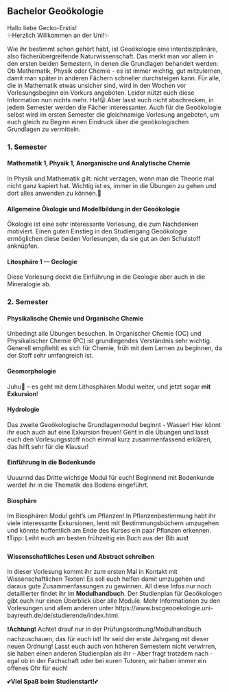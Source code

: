 ## Bachelor Geoökologie {#bachelor-geooekologie}

Hallo liebe Gecko-Erstis!<br>
✨Herzlich Willkommen an der Uni!✨

Wie ihr bestimmt schon gehört habt, ist Geoökologie eine interdisziplinäre, also fächerübergreifende Naturwissenschaft. Das merkt man vor allem in den ersten beiden Semestern,
in denen die Grundlagen behandelt werden: Ob Mathematik, Physik oder Chemie - es ist immer wichtig, gut mitzulernen, damit man später in anderen Fächern schneller durchsteigen kann.
Für alle, die in Mathematik etwas unsicher sind, wird in den Wochen vor Vorlesungsbeginn ein Vorkurs angeboten.
Leider nützt euch diese Information nun nichts mehr. Ha!😝 Aber lasst euch nicht abschrecken, in jedem Semester werden die Fächer interessanter.
Auch für die Geoökologie selbst wird im ersten Semester die gleichnamige Vorlesung angeboten, um euch gleich zu Beginn einen Eindruck über die geoökologischen Grundlagen zu vermitteln.

### 1. Semester {-}

#### Mathematik 1, Physik 1, Anorganische und Analytische Chemie {-}

In Physik und Mathematik gilt: nicht verzagen, wenn man die Theorie mal nicht ganz kapiert hat. Wichtig ist es, immer in die Übungen zu gehen und dort alles anwenden zu können.🙂

#### Allgemeine Ökologie und Modellbildung in der Geoökologie {-}

Ökologie ist eine sehr interessante Vorlesung, die zum Nachdenken motiviert. Einen guten Einstieg in den Studiengang Geoökologie ermöglichen diese beiden Vorlesungen, da sie gut an den Schulstoff anknüpfen.

#### Litosphäre 1 — Geologie {-}

Diese Vorlesung deckt die Einführung in die Geologie aber auch in die Mineralogie ab.

### 2. Semester {-}

#### Physikalische Chemie und Organische Chemie {-}

Unbedingt alle Übungen besuchen. In Organischer Chemie (OC) und Physikalischer Chemie (PC) ist grundlegendes Verständnis sehr wichtig.
Generell empfiehlt es sich für Chemie, früh mit dem Lernen zu beginnen, da der Stoff sehr umfangreich ist.

#### Geomorphologie {-}

Juhu🥳 – es geht mit dem Lithosphären Modul weiter, und jetzt sogar **mit Exkursion**!

#### Hydrologie {-}

Das zweite Geoökologische Grundlagenmodul beginnt - Wasser! Hier könnt ihr euch auch auf eine Exkursion freuen!
Geht in die Übungen und lasst euch den Vorlesungsstoff noch einmal kurz zusammenfassend erklären, das hilft sehr für die Klausur!

#### Einführung in die Bodenkunde {-}

Uuuunnd das Dritte wichtige Modul für euch! Beginnend mit Bodenkunde werdet ihr in die Thematik des Bodens eingeführt.

#### Biosphäre

Im Biosphären Modul geht’s um Pflanzen! In Pflanzenbestimmung habt ihr viele interessante Exkursionen, lernt mit Bestimmungsbüchern umzugehen und könnte hoffentlich am Ende des Kurses ein paar Pflanzen erkennen.<br>
❗Tipp: Leiht euch am besten frühzeitig ein Buch aus der Bib aus❗

#### Wissenschaftliches Lesen und Abstract schreiben

In dieser Vorlesung kommt ihr zum ersten Mal in Kontakt mit Wissenschaftlichen Texten! Es soll euch helfen damit umzugehen und daraus gute Zusammenfassungen zu gewinnen.
All diese Infos nur noch detaillierter findet ihr im **Modulhandbuch**. Der Studienplan für Geoökologen gibt euch nur einen Überblick über alle Module.
Mehr Informationen zu den Vorlesungen und allem anderen unter https://www.bscgeooekologie.uni-bayreuth.de/de/studierende/index.html.

❗**Achtung**❗ Achtet drauf nur in der Prüfungsordnung/Modulhandbuch nachzuschauen, das für euch ist! Ihr seid der erste Jahrgang mit dieser neuen Ordnung!
Lasst euch auch von höheren Semestern nicht verwirren, sie haben einen anderen Studienplan als ihr – Aber fragt trotzdem nach - egal ob in der Fachschaft oder bei euren Tutoren,
wir haben immer ein offenes Ohr für euch!

💕**Viel Spaß beim Studienstart!**💕
